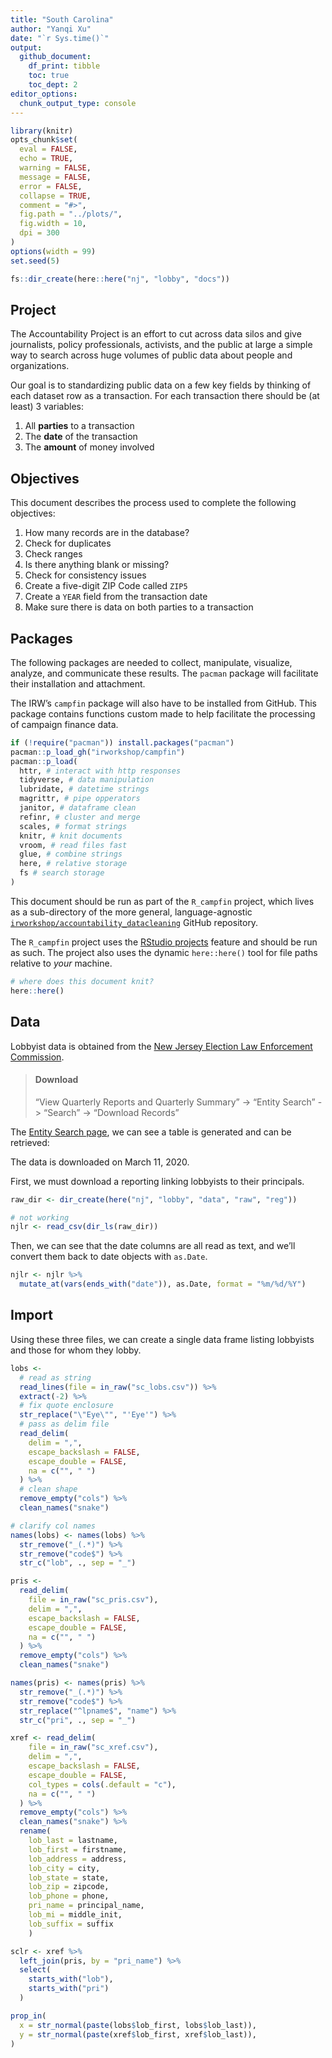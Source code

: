 ```yaml
---
title: "South Carolina"
author: "Yanqi Xu"
date: "`r Sys.time()`"
output:
  github_document: 
    df_print: tibble
    toc: true
    toc_dept: 2
editor_options: 
  chunk_output_type: console
---
```


<!-- Place comments regarding knitting here -->

```r
library(knitr)
opts_chunk$set(
  eval = FALSE,
  echo = TRUE,
  warning = FALSE,
  message = FALSE,
  error = FALSE,
  collapse = TRUE,
  comment = "#>",
  fig.path = "../plots/",
  fig.width = 10,
  dpi = 300
)
options(width = 99)
set.seed(5)
```

```r
fs::dir_create(here::here("nj", "lobby", "docs"))
```

## Project

The Accountability Project is an effort to cut across data silos and give journalists, policy
professionals, activists, and the public at large a simple way to search across huge volumes of
public data about people and organizations.

Our goal is to standardizing public data on a few key fields by thinking of each dataset row as a
transaction. For each transaction there should be (at least) 3 variables:

1. All **parties** to a transaction
2. The **date** of the transaction
3. The **amount** of money involved

## Objectives

This document describes the process used to complete the following objectives:

1. How many records are in the database?
1. Check for duplicates
1. Check ranges
1. Is there anything blank or missing?
1. Check for consistency issues
1. Create a five-digit ZIP Code called `ZIP5`
1. Create a `YEAR` field from the transaction date
1. Make sure there is data on both parties to a transaction

## Packages

The following packages are needed to collect, manipulate, visualize, analyze, and communicate
these results. The `pacman` package will facilitate their installation and attachment.

The IRW's `campfin` package will also have to be installed from GitHub. This package contains
functions custom made to help facilitate the processing of campaign finance data.

```r
if (!require("pacman")) install.packages("pacman")
pacman::p_load_gh("irworkshop/campfin")
pacman::p_load(
  httr, # interact with http responses
  tidyverse, # data manipulation
  lubridate, # datetime strings
  magrittr, # pipe opperators
  janitor, # dataframe clean
  refinr, # cluster and merge
  scales, # format strings
  knitr, # knit documents
  vroom, # read files fast
  glue, # combine strings
  here, # relative storage
  fs # search storage 
)
```

This document should be run as part of the `R_campfin` project, which lives as a sub-directory of
the more general, language-agnostic [`irworkshop/accountability_datacleaning`][01] GitHub
repository.

The `R_campfin` project uses the [RStudio projects][02] feature and should be run as such. The
project also uses the dynamic `here::here()` tool for file paths relative to _your_ machine.

```r
# where does this document knit?
here::here()
```

[01]: https://github.com/irworkshop/accountability_datacleaning "TAP repo"
[02]: https://support.rstudio.com/hc/en-us/articles/200526207-Using-Projects "Rproj"
[03]: https://www.elec.state.nj.us/forcandidates/gaa_pub_info.htm
[04]: https://www3-elec.mwg.state.nj.us/ELEC_AGAA/entitysearch.aspx

## Data

Lobbyist data is obtained from the [New Jersey Election Law Enforcement Commission][03].

> #### Download
> "View Quarterly Reports and Quarterly Summary" -> "Entity Search" -> "Search" -> "Download Records"

The [Entity Search page][04], we can see a table is generated and can be retrieved:

The data is downloaded on March 11, 2020.


First, we must download a reporting linking lobbyists to their principals.

```r
raw_dir <- dir_create(here("nj", "lobby", "data", "raw", "reg"))
```


```r
# not working
njlr <- read_csv(dir_ls(raw_dir))
```

Then, we can see that the date columns are all read as text, and we'll convert them back to date objects with `as.Date`.

```r
njlr <- njlr %>% 
  mutate_at(vars(ends_with("date")), as.Date, format = "%m/%d/%Y")
```


## Import

Using these three files, we can create a single data frame listing lobbyists and those for whom
they lobby.

```r
lobs <- 
  # read as string
  read_lines(file = in_raw("sc_lobs.csv")) %>%
  extract(-2) %>% 
  # fix quote enclosure
  str_replace("\"Eye\"", "'Eye'") %>%
  # pass as delim file
  read_delim(
    delim = ",",
    escape_backslash = FALSE,
    escape_double = FALSE,
    na = c("", " ")
  ) %>%
  # clean shape
  remove_empty("cols") %>% 
  clean_names("snake")

# clarify col names
names(lobs) <- names(lobs) %>% 
  str_remove("_(.*)") %>% 
  str_remove("code$") %>% 
  str_c("lob", ., sep = "_")
```

```r
pris <- 
  read_delim(
    file = in_raw("sc_pris.csv"),
    delim = ",",
    escape_backslash = FALSE,
    escape_double = FALSE,
    na = c("", " ")
  ) %>% 
  remove_empty("cols") %>% 
  clean_names("snake")

names(pris) <- names(pris) %>% 
  str_remove("_(.*)") %>% 
  str_remove("code$") %>%
  str_replace("^lpname$", "name") %>% 
  str_c("pri", ., sep = "_")
```

```r
xref <- read_delim(
    file = in_raw("sc_xref.csv"),
    delim = ",",
    escape_backslash = FALSE,
    escape_double = FALSE,
    col_types = cols(.default = "c"),
    na = c("", " ")
  ) %>% 
  remove_empty("cols") %>% 
  clean_names("snake") %>% 
  rename(
    lob_last = lastname,
    lob_first = firstname,
    lob_address = address,
    lob_city = city,
    lob_state = state,
    lob_zip = zipcode,
    lob_phone = phone,
    pri_name = principal_name,
    lob_mi = middle_init,
    lob_suffix = suffix
    )
```

```r
sclr <- xref %>% 
  left_join(pris, by = "pri_name") %>% 
  select(
    starts_with("lob"), 
    starts_with("pri")
  )
```

```r
prop_in(
  x = str_normal(paste(lobs$lob_first, lobs$lob_last)),
  y = str_normal(paste(xref$lob_first, xref$lob_last)),
)
```

